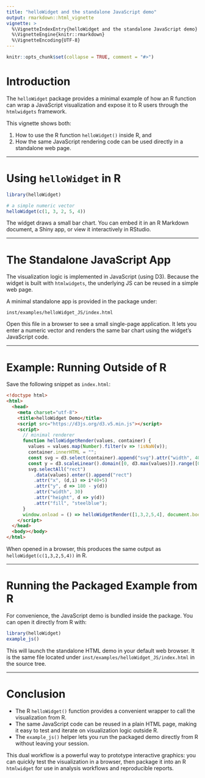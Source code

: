 ```yaml
---
title: "helloWidget and the standalone JavaScript demo"
output: rmarkdown::html_vignette
vignette: >
  %\VignetteIndexEntry{helloWidget and the standalone JavaScript demo}
  %\VignetteEngine{knitr::rmarkdown}
  %\VignetteEncoding{UTF-8}
---
```


```r
knitr::opts_chunk$set(collapse = TRUE, comment = "#>")
```

# Introduction

The `helloWidget` package provides a minimal example of how an R function can wrap a JavaScript visualization and expose it to R users through the `htmlwidgets` framework.  

This vignette shows both:

1. How to use the R function `helloWidget()` inside R, and  
2. How the same JavaScript rendering code can be used directly in a standalone web page.  

---

# Using `helloWidget` in R

```r
library(helloWidget)

# a simple numeric vector
helloWidget(c(1, 3, 2, 5, 4))
```

The widget draws a small bar chart. You can embed it in an R Markdown document, a Shiny app, or view it interactively in RStudio.

---

# The Standalone JavaScript App

The visualization logic is implemented in JavaScript (using D3). Because the widget is built with `htmlwidgets`, the underlying JS can be reused in a simple web page.

A minimal standalone app is provided in the package under:

```
inst/examples/helloWidget_JS/index.html
```

Open this file in a browser to see a small single-page application. It lets you enter a numeric vector and renders the same bar chart using the widget’s JavaScript code.

---

# Example: Running Outside of R

Save the following snippet as `index.html`:

```html
<!doctype html>
<html>
  <head>
    <meta charset="utf-8">
    <title>helloWidget Demo</title>
    <script src="https://d3js.org/d3.v5.min.js"></script>
    <script>
      // minimal renderer
      function helloWidgetRender(values, container) {
        values = values.map(Number).filter(v => !isNaN(v));
        container.innerHTML = "";
        const svg = d3.select(container).append("svg").attr("width", 400).attr("height", 200);
        const y = d3.scaleLinear().domain([0, d3.max(values)]).range([0, 180]);
        svg.selectAll("rect")
          .data(values).enter().append("rect")
          .attr("x", (d,i) => i*40+5)
          .attr("y", d => 180 - y(d))
          .attr("width", 30)
          .attr("height", d => y(d))
          .attr("fill", "steelblue");
      }
      window.onload = () => helloWidgetRender([1,3,2,5,4], document.body);
    </script>
  </head>
  <body></body>
</html>
```

When opened in a browser, this produces the same output as `helloWidget(c(1,3,2,5,4))` in R.

---

# Running the Packaged Example from R

For convenience, the JavaScript demo is bundled inside the package. You can open it directly from R with:

```r
library(helloWidget)
example_js()
```

This will launch the standalone HTML demo in your default web browser. It is the same file located under `inst/examples/helloWidget_JS/index.html` in the source tree.

---

# Conclusion

- The R `helloWidget()` function provides a convenient wrapper to call the visualization from R.  
- The same JavaScript code can be reused in a plain HTML page, making it easy to test and iterate on visualization logic outside R.  
- The `example_js()` helper lets you run the packaged demo directly from R without leaving your session.  

This dual workflow is a powerful way to prototype interactive graphics: you can quickly test the visualization in a browser, then package it into an R `htmlwidget` for use in analysis workflows and reproducible reports.
